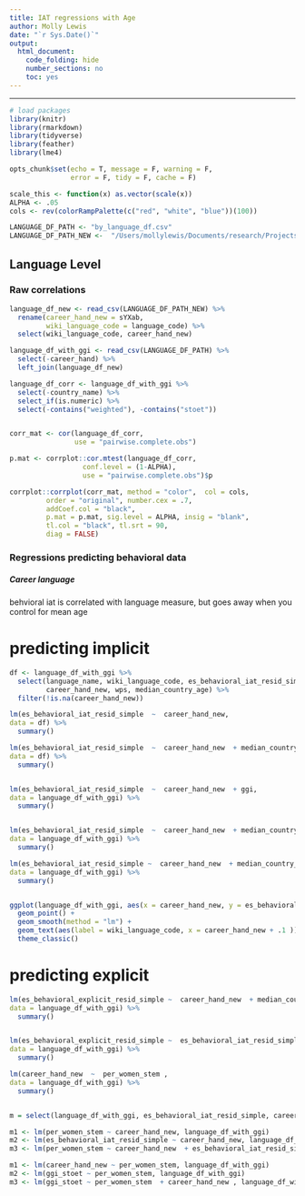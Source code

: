 ```yaml
---
title: IAT regressions with Age
author: Molly Lewis 
date: "`r Sys.Date()`"
output: 
  html_document:
    code_folding: hide
    number_sections: no
    toc: yes
---
```

  
******

```r

# load packages
library(knitr)
library(rmarkdown)
library(tidyverse)
library(feather)
library(lme4)

opts_chunk$set(echo = T, message = F, warning = F, 
               error = F, tidy = F, cache = F)

scale_this <- function(x) as.vector(scale(x))
ALPHA <- .05
cols <- rev(colorRampPalette(c("red", "white", "blue"))(100))

```


```r
LANGUAGE_DF_PATH <- "by_language_df.csv"
LANGUAGE_DF_PATH_NEW <-  "/Users/mollylewis/Documents/research/Projects/1_in_progress/IATLANG/analyses/2_pretrained_w2v_models/embedding_IAT_v2/es_career_separate.csv"
```

## Language Level

### Raw correlations

```r
language_df_new <- read_csv(LANGUAGE_DF_PATH_NEW) %>%
  rename(career_hand_new = sYXab,
         wiki_language_code = language_code) %>%
  select(wiki_language_code, career_hand_new)

language_df_with_ggi <- read_csv(LANGUAGE_DF_PATH) %>%
  select(-career_hand) %>%
  left_join(language_df_new)

language_df_corr <- language_df_with_ggi %>%
  select(-country_name) %>%
  select_if(is.numeric) %>%
  select(-contains("weighted"), -contains("stoet"))  


corr_mat <- cor(language_df_corr, 
                use = "pairwise.complete.obs")

p.mat <- corrplot::cor.mtest(language_df_corr, 
                  conf.level = (1-ALPHA),  
                  use = "pairwise.complete.obs")$p

corrplot::corrplot(corr_mat, method = "color",  col = cols,
         order = "original", number.cex = .7,
         addCoef.col = "black", 
         p.mat = p.mat, sig.level = ALPHA, insig = "blank", 
         tl.col = "black", tl.srt = 90,
         diag = FALSE)
```

### Regressions predicting  behavioral data{.tabset}
##### Career language
behvioral iat is correlated with language measure, but goes away when you control for mean age

# predicting implicit

```r
df <- language_df_with_ggi %>%
  select(language_name, wiki_language_code, es_behavioral_iat_resid_simple,
         career_hand_new, wps, median_country_age) %>%
  filter(!is.na(career_hand_new))

lm(es_behavioral_iat_resid_simple  ~  career_hand_new,
data = df) %>%
  summary()

lm(es_behavioral_iat_resid_simple  ~  career_hand_new  + median_country_age,
data = df) %>%
  summary()


lm(es_behavioral_iat_resid_simple  ~  career_hand_new  + ggi,
data = language_df_with_ggi) %>%
  summary()


lm(es_behavioral_iat_resid_simple  ~  career_hand_new  + median_country_age +  ggi  ,
data = language_df_with_ggi) %>%
  summary()

lm(es_behavioral_iat_resid_simple ~  career_hand_new  + median_country_age +  ggi + es_behavioral_explicit_resid,
data = language_df_with_ggi) %>%
  summary()


ggplot(language_df_with_ggi, aes(x = career_hand_new, y = es_behavioral_iat_resid_simple)) +
  geom_point() +
  geom_smooth(method = "lm") + 
  geom_text(aes(label = wiki_language_code, x = career_hand_new + .1 )) +
  theme_classic()
```

# predicting explicit
```r
lm(es_behavioral_explicit_resid_simple ~  career_hand_new  + median_country_age +  wps + es_behavioral_iat_resid_simple,
data = language_df_with_ggi) %>%
  summary()


lm(es_behavioral_explicit_resid_simple ~  es_behavioral_iat_resid_simple  ,
data = language_df_with_ggi) %>%
  summary()
```


```r

lm(career_hand_new  ~  per_women_stem ,
data = language_df_with_ggi) %>%
  summary()


m = select(language_df_with_ggi, es_behavioral_iat_resid_simple, career_hand_new, per_women_stem )

m1 <- lm(per_women_stem ~ career_hand_new, language_df_with_ggi)
m2 <- lm(es_behavioral_iat_resid_simple ~ career_hand_new, language_df_with_ggi)
m3 <- lm(per_women_stem ~ career_hand_new  + es_behavioral_iat_resid_simple + median_country_age, language_df_with_ggi)

m1 <- lm(career_hand_new ~ per_women_stem, language_df_with_ggi)
m2 <- lm(ggi_stoet ~ per_women_stem, language_df_with_ggi)
m3 <- lm(ggi_stoet ~ per_women_stem  + career_hand_new , language_df_with_ggi)



```